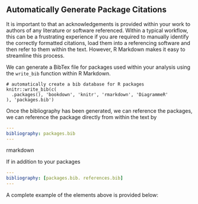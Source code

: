 ## Automatically Generate Package Citations

It is important to that an acknowledgements is provided within your work to authors of any literature or software referenced. Within a typical workflow, this can be a frustrating experience if you are required to manually identify the correctly formatted citations, load them into a referencing software and then refer to them within the text. However, R Markdown makes it easy to streamline this process.

We can generate a BibTex file for packages used within your analysis using the `write_bib` function within R Markdown.

```rcreateBib
# automatically create a bib database for R packages
knitr::write_bib(c(
  .packages(), 'bookdown', 'knitr', 'rmarkdown', 'DiagrammeR'
), 'packages.bib')
```

Once the bibliography has been generated, we can reference the packages, we can reference the package directly from within the text by 

```yaml
---
bibliography: packages.bib
---

```
rmarkdown


If in addition to your packages 


```yaml
---
bibliography: [packages.bib. references.bib]
---

```

A complete example of the elements above is provided below:






